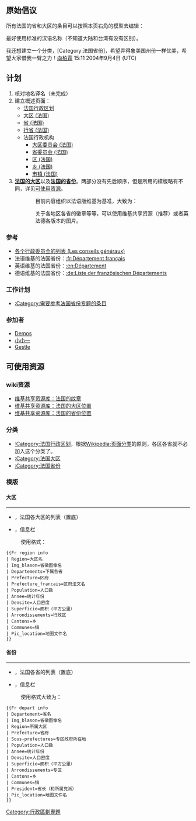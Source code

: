 {{维基专题状态|inactive}}
==原始倡议==

所有法国的省和大区的条目可以按照本页右角的模型去编辑：

最好使用标准的汉语名称（不知道大陆和台湾有没有区别）。

我还想建立一个分类，[Category:法国省份]，希望弄得象美国州份一样优美，希望大家借我一臂之力！[[User:向柏霖|向柏霖]] 15:11 2004年9月4日 (UTC)

==计划==
{{Template:Fr_depart_info|
Departement=埃纳省|
Img_blason=Blason département fr Aisne.svg|
Region=皮卡迪|
Prefecture=拉昂|
Prefecture_francais=Laon|
Sous-prefectures=Château-Thierry<br>Saint-Quentin<br>Soissons<br>Vervins|
Population=535 489|
Annee=1999|
Densite=73|
Superficie=7 369|
Arrondissements=5|
Cantons=42|
Communes=816|
President=Yves Daudigny (PS)|
Pic_location=Aisne-Position.svg
}}
# 核对地名译名（未完成）
# 建立概述页面：
#* [[法国行政区划|法国行政区划]]
#* [[大区_(法国)|大区 (法国)]]
#* [[省_(法国)|省 (法国)]]
#* [[行省_(法国)|行省 (法国)]]
#* 法国行政机构
#** [[大区委员会_(法国)|大区委员会 (法国)]]
#** [[省委员会_(法国)|省委员会 (法国)]]
#** [[区_(法国)|区 (法国)]]
#** [[乡_(法国)|乡 (法国)]]
#** [[市镇_(法国)|市镇 (法国)]]
#'''[[大区_(法国)|法国的大区]]'''以及'''[[省_(法国)|法国的省份]]'''。两部分没有先后顺序，但是所用的模版略有不同，详见[[#可使用资源|可使用资源]]。

::目前内容组织以法语版维基为基准，大致为：
:#历史
:#地理
:#气候
:#经济
:#文化
:#参考和链接
::当然每个人可以有自己的风格，不必强求结构统一。

::关于各地区各省的徽章等等，可以使用维基共享资源（推荐）或者英法德各版本的图片。

===参考===
* [http://www.conseil-general.com/ 各个行政委员会的列表 (Les conseils généraux)]
* 法语维基的法国省份：[[:fr:Département_français|:fr:Département français]]
* 英语维基的法国省份：[[:en:Département|:en:Département]]
* 德语维基的法国省份：[[:de:Liste_der_französischen_Départements|:de:Liste der französischen Départements]]

===工作计划===
*[[:Category:需要参考法国省份专题的条目|:Category:需要参考法国省份专题的条目]]

===参加者===
*[[User:Demos|Demos]]
*[[User:wys81|小小一]]
*[[User:Gestle|Gestle]]

== 可使用资源 ==
=== wiki资源 ===
* [[Commons:Blasons_de_France|维基共享资源库：法国的纹章]]
* [[Commons:Regions_of_France|维基共享资源库：法国的大区位置]]
* [[Commons:Departements_of_France|维基共享资源库：法国的省份位置]]

=== 分类 ===
* [[:Category:法国行政区划|:Category:法国行政区划]]，根据[[Wikipedia:页面分类|Wikipedia:页面分类]]的原则，各区各省就不必加入这个分类了。
* [[:Category:法国大区|:Category:法国大区]]
* [[:Category:法国省份|:Category:法国省份]]

=== 模版 ===
==== 大区 ====
----
*{{Tl|France regions}}，法国各大区的列表（置底）
{{france regions}}
* {{Tl|Fr region info}}，信息栏
:使用格式：
<pre>
{{Fr region info
| Region=大区名
| Img_blason=省徽图像名
| Departements=下属各省
| Prefecture=区府
| Prefecture_francais=区府法文名
| Population=人口数
| Annee=统计年份
| Densite=人口密度
| Superficie=面积（平方公里）
| Arrondissements=行政区
| Cantons=乡
| Communes=镇
| Pic_location=地图文件名
}}
</pre>

==== 省份 ====
----
* {{Tl|France}}，法国各省的列表（置底）
{{france}}
* {{Tl|Fr depart info}}，信息栏
:使用格式大致为：
<pre>
{{Fr depart info
| Departement=省名
| Img_blason=省徽图像名
| Region=所属大区
| Prefecture=省府
| Sous-prefectures=专区政府所在地
| Population=人口数
| Annee=统计年份
| Densite=人口密度
| Superficie=面积（平方公里）
| Arrondissements=专区
| Cantons=乡
| Communes=镇
| President=省长（和所属党派）
| Pic_location=地图文件名
}}
</pre>

{{WikiProject Footer}}
[[Category:行政區劃專題|Category:行政區劃專題]]